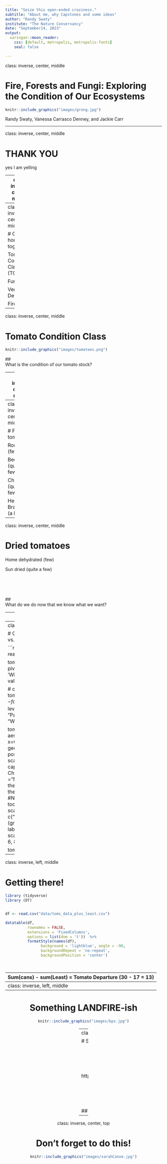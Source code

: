 ```yaml
---
title: "Seize this open-ended craziness."
subtitle: "About me, why Capstones and some ideas"
author: "Randy Swaty"
institute: "The Nature Conservancy"
date: "September14, 2023"
output:
  xaringan::moon_reader:
    css: [default, metropolis, metropolis-fonts]
    seal: false

---
```


class: inverse, center, middle

# Fire, Forests and Fungi: Exploring the Condition of Our Ecosystems


```r
knitr::include_graphics("images/grong.jpg")
```


Randy Swaty, Vanessa Carrasco Denney, and Jackie Carr

---

class: inverse, center, middle

# THANK YOU

yes I am yelling

---
class: inverse, center, middle

# What I do-at least at work

Ecologist for The Nature Conservancy's LANDFIRE team  

Founder and co-lead of the Conservation Data Lab

https://landfire.gov/ <br>
https://conservationdatalab.org/


---
class: inverse, center, middle

# Our next hour+ together

Tomato Condition Class (TCC)

Fungi

Vegetation Departure

Fire

---
class: inverse, center, middle

# Tomato Condition Class



```r
knitr::include_graphics("images/tomatoes.png")
```



## <div align="center">What is the condition of our tomato stock?</div>

---
class: inverse, center, middle

# Canned Tomatoes

Paste (few)

Sauce (quite a few)

Diced (quite a few)

Whole (a lot)

Organic, free-range, cruelty-free fire-roasted (even more)


---
class: inverse, center, middle

# Fresh tomatoes

Romas (few)

Beefsteak (quite a few)

Cherry (quite a few)

Heirloom Brandywine (a lot)



---
class: inverse, center, middle

# Dried tomatoes

Home dehydrated (few)

Sun dried (quite a few)

<br>
<br>
<br>

## <div align="center">What do we do now that we know what we want?</div>

---
class: inverse, center, middle

# Canned Tomatoes: what we want vs. what we have


```r
library (tidyverse)
library (DT)


df <- read.csv("data/toms_data_only.csv")

datatable(df, 
          rownames = FALSE,
          extensions = 'FixedColumns',
          options = list(dom = 't'))  %>%
          formatStyle(names(df),
                background = 'lightblue', angle = -90,
                backgroundSize = '98% 88%',
                backgroundRepeat = 'no-repeat',
                backgroundPosition = 'center')


```




---
class: inverse, center, middle

# Canned Tomatoes: what we want vs. what we have


```r

toms <- read.csv("data/toms_data_only.csv")

toms_long <- toms %>%
  pivot_longer(cols = c('What.I.want', 'What.I.have'), 
               names_to = "sitch", 
               values_to = "cans")

# order classes
toms_long$Canned.tomato.type <- factor(toms_long$Canned.tomato.type, levels= c(
  "Diced",
  "Fire-roasted",
  "Paste",
  "Sauce",
  "Weird kind",
  "Whole"))


toms_plot <-
  ggplot(toms_long, aes(fill=factor(sitch), y=cans, x=Canned.tomato.type)) + 
  geom_col(width = 0.6, position = position_dodge()) +
  coord_flip() +
  scale_x_discrete(limits = rev) +
  labs(
    caption = "Data from tomato crew; Chart © Randy Swaty",
    x = "",
    y = "Number of Cans")+
  theme_minimal(base_size = 18)+
  theme(plot.title.position = "plot", #NEW parameter. Apply for subtitle too.
        plot.caption.position =  "plot") +
  scale_fill_manual(values = c("#3d4740", "#32a852" ), # present (grey), historical (green)
                    name = " ", 
                    labels = c("Have",
                               "Want")) +
  scale_y_continuous(breaks=c(0, 2, 4, 6, 8, 10, 12))

toms_plot
```

---
class: inverse, left, middle

# Getting there!



```r
library (tidyverse)
library (DT)


df <- read.csv("data/toms_data_plus_least.csv")

datatable(df, 
          rownames = FALSE,
          extensions = 'FixedColumns',
          options = list(dom = 't'))  %>%
          formatStyle(names(df),
                background = 'lightblue', angle = -90,
                backgroundRepeat = 'no-repeat',
                backgroundPosition = 'center')


```

<br>

<div align="center">Sum(cans) -  sum(Least) = Tomato Departure (30 - 17 = 13)</div>
---
class: inverse, left, middle

# Something LANDFIRE-ish


```r
knitr::include_graphics("images/bps.jpg")
```


---
class: inverse, center, middle

# Something LANDFIRE-ish

<br>
<br>
<br>
<br> 

https://claireburtrum.github.io/huronmanistee/ 

<br> 
<br> 
<br> 
<br> 

## <div align="center">*Think you might want to collaborate?*</div>
---
class: inverse, center, top

# Don't forget to do this!


```r
knitr::include_graphics("images/sarahCanoe.jpg")
```


